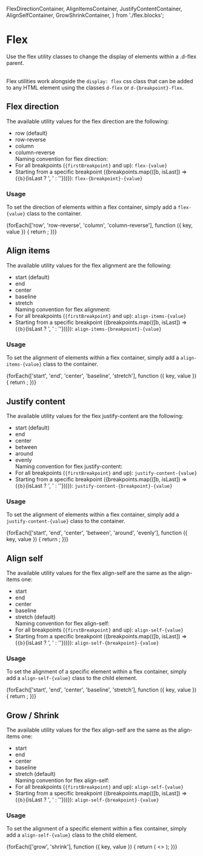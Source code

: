   FlexDirectionContainer,
  AlignItemsContainer,
  JustifyContentContainer,
  AlignSelfContainer,
  GrowShrinkContainer,
} from './flex.blocks';

<Meta of={FlexStories} />

# Flex

<div className="lead">
  Use the flex utility classes to change the display of elements within a .d-flex parent.
</div>
<br />

Flex utilities work alongside the <code>display: flex</code> css class that can be added to any HTML element using the classes `d-flex` or `d-{breakpoint}-flex`.

## Flex direction

The available utility values for the flex direction are the following:

- row (default)
- row-reverse
- column
- column-reverse
  <br />
  Naming convention for flex direction:
- For all breakpoints (<code>{firstBreakpoint}</code> and up): `flex-{value}`
- Starting from a specific breakpoint ({breakpoints.map(([b, isLast]) => (<span key={b}><code>{b}</code>{isLast ? ', ' : ''}</span>))}): `flex-{breakpoint}-{value}`

### Usage

To set the direction of elements within a flex container, simply add a `flex-{value}` class to the container.

<Canvas of={FlexStories.Default} sourceState="shown" />

<section>
  {forEach(['row', 'row-reverse', 'column', 'column-reverse'], function ({ key, value }) {
    return <FlexDirectionContainer key={key} name={value} />;
  })}
</section>

## Align items

The available utility values for the flex alignment are the following:

- start (default)
- end
- center
- baseline
- stretch
  <br />
  Naming convention for flex alignment:
- For all breakpoints (<code>{firstBreakpoint}</code> and up): `align-items-{value}`
- Starting from a specific breakpoint ({breakpoints.map(([b, isLast]) => (<span key={b}><code>{b}</code>{isLast ? ', ' : ''}</span>))}): `align-items-{breakpoint}-{value}`

### Usage

To set the alignment of elements within a flex container, simply add a `align-items-{value}` class to the container.

<Canvas of={FlexStories.AlignItems} sourceState="shown" />

<section>
  {forEach(['start', 'end', 'center', 'baseline', 'stretch'], function ({ key, value }) {
    return <AlignItemsContainer key={key} name={value} />;
  })}
</section>

## Justify content

The available utility values for the flex justify-content are the following:

- start (default)
- end
- center
- between
- around
- evenly
  <br />
  Naming convention for flex justify-content:
- For all breakpoints (<code>{firstBreakpoint}</code> and up): `justify-content-{value}`
- Starting from a specific breakpoint ({breakpoints.map(([b, isLast]) => (<span key={b}><code>{b}</code>{isLast ? ', ' : ''}</span>))}): `justify-content-{breakpoint}-{value}`

### Usage

To set the alignment of elements within a flex container, simply add a `justify-content-{value}` class to the container.

<Canvas of={FlexStories.JustifyContent} sourceState="shown" />

<section>
  {forEach(['start', 'end', 'center', 'between', 'around', 'evenly'], function ({ key, value }) {
    return <JustifyContentContainer key={key} name={value} />;
  })}
</section>

## Align self

The available utility values for the flex align-self are the same as the align-items one:

- start
- end
- center
- baseline
- stretch (default)
  <br />
  Naming convention for flex align-self:
- For all breakpoints (<code>{firstBreakpoint}</code> and up): `align-self-{value}`
- Starting from a specific breakpoint ({breakpoints.map(([b, isLast]) => (<span key={b}><code>{b}</code>{isLast ? ', ' : ''}</span>))}): `align-self-{breakpoint}-{value}`

### Usage

To set the alignment of a specific element within a flex container, simply add a `align-self-{value}` class to the child element.

<Canvas of={FlexStories.AlignSelf} sourceState="shown" />

<section>
  {forEach(['start', 'end', 'center', 'baseline', 'stretch'], function ({ key, value }) {
    return <AlignSelfContainer key={key} name={value} />;
  })}
</section>

## Grow / Shrink

The available utility values for the flex align-self are the same as the align-items one:

- start
- end
- center
- baseline
- stretch (default)
  <br />
  Naming convention for flex align-self:
- For all breakpoints (<code>{firstBreakpoint}</code> and up): `align-self-{value}`
- Starting from a specific breakpoint ({breakpoints.map(([b, isLast]) => (<span key={b}><code>{b}</code>{isLast ? ', ' : ''}</span>))}): `align-self-{breakpoint}-{value}`

### Usage

To set the alignment of a specific element within a flex container, simply add a `align-self-{value}` class to the child element.

<Canvas of={FlexStories.AlignSelf} sourceState="shown" />

<section>
  {forEach(['grow', 'shrink'], function ({ key, value }) {
    return (
      <>
        <GrowShrinkContainer key={key} name={value} value="0" />
        <GrowShrinkContainer key={key} name={value} value="1" />
      </>
    );
  })}
</section>
